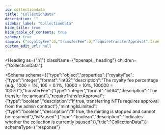 ```yaml
---
id: collectiondata
title: "CollectionData"
description: ""
sidebar_label: "CollectionData"
hide_title: true
hide_table_of_contents: true
schema: true
sample: {"royaltyFee":0,"transferFee":0,"requireTransferApproval":true,"mintingIsLimited":true,"isPaused":true}
custom_edit_url: null
---
```



<Heading
  as={"h1"}
  className={"openapi__heading"}
  children={"CollectionData"}
>
</Heading>





<Schema
  schema={{"type":"object","properties":{"royaltyFee":{"type":"integer","format":"int32","description":"The royalty fee percentage (e.g., 1000 = 1%, 100 = 0.1%, 10000 = 10%, 100000 = 100%)"},"transferFee":{"type":"integer","format":"int64","description":"The transfer fee amount"},"requireTransferApproval":{"type":"boolean","description":"If true, transferring NFTs requires approval from the admin contract"},"mintingIsLimited":{"type":"boolean","description":"If true, the minting is stopped and cannot be resumed"},"isPaused":{"type":"boolean","description":"Indicates whether the collection is currently paused"}},"title":"CollectionData"}}
  schemaType={"response"}
>
  
</Schema>
            